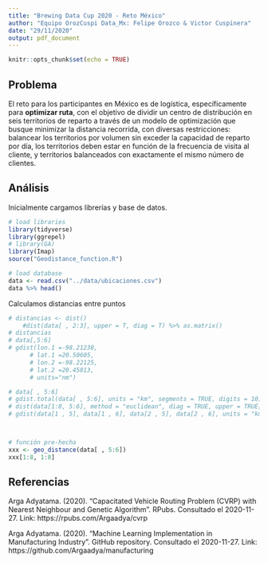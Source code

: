 ```yaml
---
title: "Brewing Data Cup 2020 - Reto México"
author: "Equipo OrozCuspi Data_Mx: Felipe Orozco & Victor Cuspinera"
date: "29/11/2020"
output: pdf_document
---
```


```r
knitr::opts_chunk$set(echo = TRUE)
```

## Problema

El reto para los participantes en México es de logística, específicamente para **optimizar ruta**, con el objetivo de dividir un centro de distribución en seis territorios de reparto a través de un modelo de optimización que busque minimizar la distancia recorrida, con diversas restricciones: balancear los territorios por volumen sin exceder la capacidad de reparto por día, los territorios deben estar en función de la frecuencia de visita al cliente, y territorios balanceados con exactamente el mismo número de clientes.

## Análisis

Inicialmente cargamos librerías y base de datos.
```r
# load libraries
library(tidyverse)
library(ggrepel)
# library(GA)
library(Imap)
source("Geodistance_function.R")

# load database
data <- read.csv("../data/ubicaciones.csv")
data %>% head()
```

Calculamos distancias entre puntos
```r
# distancias <- dist()
	#dist(data[ , 2:3], upper = T, diag = T) %>% as.matrix()
# distancias
# data[,5:6]
# gdist(lon.1 =-98.21238, 
      # lat.1 =20.50605, 
      # lon.2 =-98.22125, 
      # lat.2 =20.45813, 
      # units="nm")

# data[ , 5:6]
# gdist.total(data[ , 5:6], units = "km", segments = TRUE, digits = 10)
# dist(data[1:8, 5:6], method = "euclidean", diag = TRUE, upper = TRUE)
# gdist(data[1 , 5], data[1 , 6], data[2 , 5], data[2 , 6], units = "km", a = 6378137.0, b = 6356752.3142, verbose = FALSE)



# función pre-hecha
xxx <- geo_distance(data[ , 5:6])
xxx[1:8, 1:8]


```

## Referencias

Arga Adyatama. (2020). "Capacitated Vehicle Routing Problem (CVRP) with Nearest Neighbour and Genetic Algorithm". RPubs. Consultado el 2020-11-27. Link: https://rpubs.com/Argaadya/cvrp

Arga Adyatama. (2020). "Machine Learning Implementation in Manufacturing Industry". GitHub repository. Consultado el 2020-11-27. Link: https://github.com/Argaadya/manufacturing

